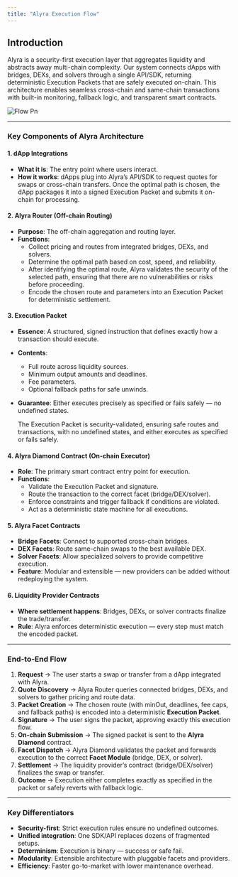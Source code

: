 ```yaml
---
title: "Alyra Execution Flow"
---
```


## Introduction

Alyra is a security-first execution layer that aggregates liquidity and abstracts away multi-chain complexity. Our system connects dApps with bridges, DEXs, and solvers through a single API/SDK, returning deterministic Execution Packets that are safely executed on-chain. This architecture enables seamless cross-chain and same-chain transactions with built-in monitoring, fallback logic, and transparent smart contracts.

![Flow Pn](/images/Flow.png)

---

### Key Components of Alyra Architecture

#### 1. dApp Integrations

- **What it is**: The entry point where users interact.
- **How it works**: dApps plug into Alyra’s API/SDK to request quotes for swaps or cross-chain transfers. Once the optimal path is chosen, the dApp packages it into a signed Execution Packet and submits it on-chain for processing.

#### 2. Alyra Router (Off-chain Routing)

- **Purpose**: The off-chain aggregation and routing layer.
- **Functions**:
  - Collect pricing and routes from integrated bridges, DEXs, and solvers.
  - Determine the optimal path based on cost, speed, and reliability.
  - After identifying the optimal route, Alyra validates the security of the selected path, ensuring that there are no vulnerabilities or risks before proceeding.
  - Encode the chosen route and parameters into an Execution Packet for deterministic settlement.

#### 3. Execution Packet

- **Essence**: A structured, signed instruction that defines exactly how a transaction should execute.
- **Contents**:
  - Full route across liquidity sources.
  - Minimum output amounts and deadlines.
  - Fee parameters.
  - Optional fallback paths for safe unwinds.
- **Guarantee**: Either executes precisely as specified or fails safely — no undefined states.

  The Execution Packet is security-validated, ensuring safe routes and transactions, with no undefined states, and either executes as specified or fails safely.

#### 4. Alyra Diamond Contract (On-chain Executor)

- **Role**: The primary smart contract entry point for execution.
- **Functions**:
  - Validate the Execution Packet and signature.
  - Route the transaction to the correct facet (bridge/DEX/solver).
  - Enforce constraints and trigger fallback if conditions are violated.
  - Act as a deterministic state machine for all executions.

#### 5. Alyra Facet Contracts

- **Bridge Facets**: Connect to supported cross-chain bridges.
- **DEX Facets**: Route same-chain swaps to the best available DEX.
- **Solver Facets**: Allow specialized solvers to provide competitive execution.
- **Feature**: Modular and extensible — new providers can be added without redeploying the system.

#### 6. Liquidity Provider Contracts

- **Where settlement happens**: Bridges, DEXs, or solver contracts finalize the trade/transfer.
- **Rule**: Alyra enforces deterministic execution — every step must match the encoded packet.

---

### End-to-End Flow

1. **Request** → The user starts a swap or transfer from a dApp integrated with Alyra.
2. **Quote Discovery** → Alyra Router queries connected bridges, DEXs, and solvers to gather pricing and route data.
3. **Packet Creation** → The chosen route (with minOut, deadlines, fee caps, and fallback paths) is encoded into a deterministic **Execution Packet**.
4. **Signature** → The user signs the packet, approving exactly this execution flow.
5. **On-chain Submission** → The signed packet is sent to the **Alyra Diamond** contract.
6. **Facet Dispatch** → Alyra Diamond validates the packet and forwards execution to the correct **Facet Module** (bridge, DEX, or solver).
7. **Settlement** → The liquidity provider’s contract (bridge/DEX/solver) finalizes the swap or transfer.
8. **Outcome** → Execution either completes exactly as specified in the packet or safely reverts with fallback logic.

---

### Key Differentiators

- **Security-first**: Strict execution rules ensure no undefined outcomes.
- **Unified integration**: One SDK/API replaces dozens of fragmented setups.
- **Determinism**: Execution is binary — success or safe fail.
- **Modularity**: Extensible architecture with pluggable facets and providers.
- **Efficiency**: Faster go-to-market with lower maintenance overhead.